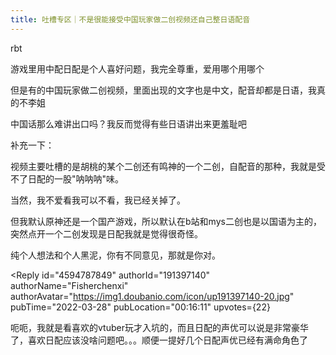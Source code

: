 ```yaml
---
title: 吐槽专区｜不是很能接受中国玩家做二创视频还自己整日语配音
---
```



<Forum groupName="原神" groupUrl="https://www.douban.com/group/genshin/" archivedAt="2025-05-16T16:40:48.893Z">
  <Post
    id="263302680"
    title="吐槽专区｜不是很能接受中国玩家做二创视频还自己整日语配音"
    url="https://www.douban.com/group/topic/263302680/?_spm_id=NjkwNzIzMTk"
    pubTime="2022-03-31"
    highlightUserId="191397140"
  >
rbt

游戏里用中配日配是个人喜好问题，我完全尊重，爱用哪个用哪个

但是有的中国玩家做二创视频，里面出现的文字也是中文，配音却都是日语，我真的不李姐

中国话那么难讲出口吗？我反而觉得有些日语讲出来更羞耻吧

补充一下：

视频主要吐槽的是胡桃的某个二创还有鸣神的一个二创，自配音的那种，我就是受不了日配的一股"呐呐呐"味。

当然，我不爱看我可以不看，我已经关掉了。

但我默认原神还是一个国产游戏，所以默认在b站和mys二创也是以国语为主的，突然点开一个二创发现是日配我就是觉得很奇怪。

纯个人想法和个人黑泥，你有不同意见，那就是你对。

<Reply
  id="4594787849"
  authorId="191397140"
  authorName="Fisherchenxi"
  authorAvatar="https://img1.doubanio.com/icon/up191397140-20.jpg"
  pubTime="2022-03-28"
  pubLocation="00:16:11"
  upvotes={22}
>
呃呃，我就是看喜欢的vtuber玩才入坑的，而且日配的声优可以说是非常豪华了，喜欢日配应该没啥问题吧。。。顺便一提好几个日配声优已经有满命角色了
</Reply>
  </Post>
</Forum>
